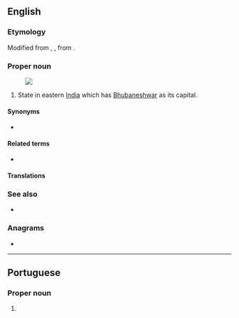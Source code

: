 {{also|orissa}}
==English==
{{wikipedia}}

===Etymology===
Modified from {{etyl|or|en}} {{m|or|ଓର}}, {{m|or|ଉର}}, from {{der|en|pra|-}}.

===Proper noun===
{{en-proper noun}}
[[Image:Orissa in India (disputed hatched).svg|thumb|]]

# State in eastern [[India]] which has [[Bhubaneshwar]] as its capital.

====Synonyms====
* {{l|en|Odisha}}

====Related terms====
* {{l|en|Oriya}}

====Translations====
{{trans-see|Odisha}}

===See also===
* {{list:states of India/en}}

===Anagrams===
* {{anagrams|en|orisas}}

----

==Portuguese==

===Proper noun===
{{pt-proper noun|f}}

# {{place|pt|state|c/India|t1=Odisha}}